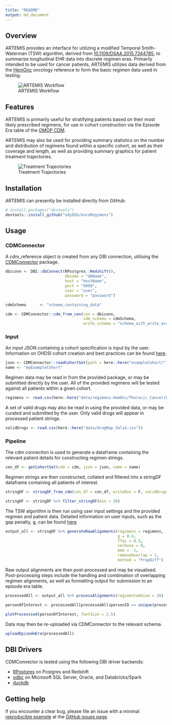 ```yaml
---
title: "README"
output: md_document
---
```


<!-- README.md is generated from README.Rmd. Please edit that file -->

## Overview

ARTEMIS provides an interface for utilizing a modified Temporal Smith-Waterman (TSW) algorithm, derived from [10.1109/DSAA.2015.7344785](https://www.researchgate.net/publication/292331949_Temporal_Needleman-Wunsch), to summarize longitudinal EHR data into discrete regimen eras. Primarily intended to be used for cancer patients, ARTEMIS utilizes data derived from the [HemOnc](https://hemonc.org/wiki/Main_Page) oncology reference to form the basic regimen data used in testing.

![ARTEMIS Workflow](/img/Workflow_Detailed.png?)

## Features

ARTEMIS is primarily useful for stratifying patients based on their most likely prescribed regimens, for use in cohort construction via the Episode Era table of the [OMOP CDM](https://www.ohdsi.org/data-standardization/). 

ARTEMIS may also be used for providing summary statistics on the number and distribution of regimens found within a specific cohort, as well as their coverage and length, as well as providing summary graphics for patient treatment trajectories.

![Treatment Trajectories](/img/Networks.png?)

## Installation

ARTEMIS can presently be installed directly from GitHub:

```r
# install.packages("devtools")
devtools::install_github("odyOSG/oncoRegimens")
```

## Usage

### CDMConnector

A cdm_reference object is created from any DBI connection, utilising the [CDMConnector](https://darwin-eu.github.io/CDMConnector/) package.

```r
dbiconn <- DBI::dbConnect(RPostgres::Redshift(),
                          dbname = "dbName",
                          host = "hostName",
                          port = "9999",
                          user = "user",
                          password = "password")

cdmSchema      <- "schema_containing_data"

cdm <- CDMConnector::cdm_from_con(con = dbiconn,
                                  cdm_schema = cdmSchema,
                                  write_schema = "schema_with_write_access")

```

### Input

An input JSON containing a cohort specification is input by the user. Information on OHDSI cohort creation and best practices can be found [here](https://ohdsi.github.io/TheBookOfOhdsi/Cohorts.html).

```r

json <- CDMConnector::readCohortSet(path = here::here("exampleCohort/"))
name <- "myExampleCohort"

```

Regimen data may be read in from the provided package, or may be submitted directly by the user. All of the provided regimens will be tested against all patients within a given cohort.

```r

regimens <- read.csv(here::here("data/regimens-HemOnc/Thoracic_Cancer/LungCancer_Filt.csv"))

```

A set of valid drugs may also be read in using the provided data, or may be curated and submitted by the user. Only valid drugs will appear in processed patient strings.

```r

validDrugs <- read.csv(here::here("data/drugMap_Valid.csv"))

```

### Pipeline

The cdm connection is used to generate a dataframe containing the relevant patient details for constructing regimen strings.

```r

con_df <- getCohortSet(cdm = cdm, json = json, name = name)

```

Regimen strings are then constructed, collated and filtered into a stringDF dataframe containing all patients of interest.

```r

stringDF <- stringDF_from_cdm(con_df = con_df, writeOut = F, validDrugs = validDrugs)

stringDF <- stringDF %>% filter_stringDF(min = 20)

```

The TSW algorithm is then run using user input settings and the provided regimen and patient data. Detailed information on user inputs, such as the gap penalty, g, can be found [here](www.github.com/odyOSG/oncoRegimens)

```r

output_all <- stringDF %>% generateRawAlignments(regimens = regimens,
                                                 g = 0.4,
                                                 Tfac = 0.5,
                                                 verbose = 0,
                                                 mem = -1,
                                                 removeOverlap = 1,
                                                 method = "PropDiff")

```

Raw output alignments are then post-processed and may be visualised. Post-processing steps include the handling and combination of overlapping regimen alignments, as well as formatting output for submission to an episode era table.

```r

processedAll <- output_all %>% processAlignments(regimenCombine = 28)

personOfInterest <- processedAll[processedAll$personID == unique(processedAll$personID)[1337],]

plotProcesssed(personOfInterest, fontSize = 2.5)

```

Data may then be re-uploaded via CDMConnector to the relevant schema.

```r

uploadEpisodeEra(processedAll)

```


## DBI Drivers

CDMConnector is tested using the following DBI driver backends:

- [RPostgres](https://rpostgres.r-dbi.org/reference/postgres) on Postgres and Redshift
- [odbc](https://solutions.posit.co/connections/db/r-packages/odbc/) on Microsoft SQL Server, Oracle, and Databricks/Spark
- [duckdb](https://duckdb.org/docs/api/r) 


## Getting help

If you encounter a clear bug, please file an issue with a minimal [reproducible example](https://reprex.tidyverse.org/) at the  [GitHub issues page](https://github.com/OdyOSG/oncoRegimens/issues).

